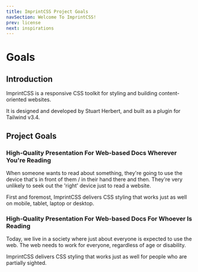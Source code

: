 ```yaml
---
title: ImprintCSS Project Goals
navSection: Welcome To ImprintCSS!
prev: license
next: inspirations
---
```

# Goals

## Introduction

ImprintCSS is a responsive CSS toolkit for styling and building content-oriented websites.

It is designed and developed by Stuart Herbert, and built as a plugin for Tailwind v3.4.

## Project Goals

### High-Quality Presentation For Web-based Docs Wherever You're Reading

When someone wants to read about something, they're going to use the device that's in front of them / in their hand there and then. They're very unlikely to seek out the 'right' device just to read a website.

First and foremost, ImprintCSS delivers CSS styling that works just as well on mobile, tablet, laptop or desktop.

### High-Quality Presentation For Web-based Docs For Whoever Is Reading

Today, we live in a society where just about everyone is expected to use the web. The web needs to work for everyone, regardless of age or disability.

ImprintCSS delivers CSS styling that works just as well for people who are partially sighted.